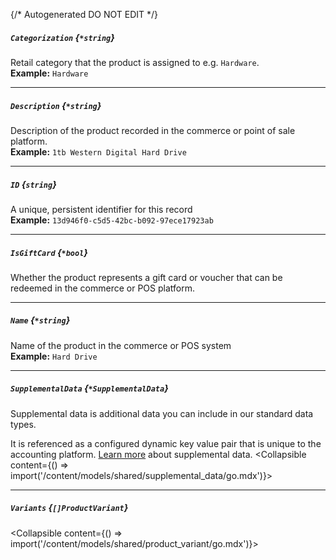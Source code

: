 {/* Autogenerated DO NOT EDIT  */}

##### `Categorization` *{`*string`}*
Retail category that the product is assigned to e.g. `Hardware`.
<br/>
**Example:** `Hardware`

---
##### `Description` *{`*string`}*
Description of the product recorded in the commerce or point of sale platform.
<br/>
**Example:** `1tb Western Digital Hard Drive`

---
##### `ID` *{`string`}*
A unique, persistent identifier for this record
<br/>
**Example:** `13d946f0-c5d5-42bc-b092-97ece17923ab`

---
##### `IsGiftCard` *{`*bool`}*
Whether the product represents a gift card or voucher that
can be redeemed in the commerce or POS platform.


---
##### `Name` *{`*string`}*
Name of the product in the commerce or POS system
<br/>
**Example:** `Hard Drive`

---
##### `SupplementalData` *{`*SupplementalData`}*
Supplemental data is additional data you can include in our standard data types. 

It is referenced as a configured dynamic key value pair that is unique to the accounting platform. [Learn more](https://docs.codat.io/using\-the\-api/supplemental\-data/overview) about supplemental data.
<Collapsible content={() => import('/content/models/shared/supplemental_data/go.mdx')}>
</Collapsible>

---
##### `Variants` *{`[]ProductVariant`}*
<Collapsible content={() => import('/content/models/shared/product_variant/go.mdx')}>
</Collapsible>

